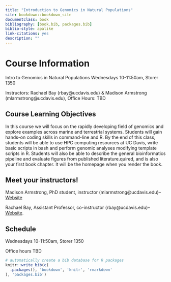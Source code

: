 ```yaml
--- 
title: "Introduction to Genomics in Natural Populations"
site: bookdown::bookdown_site
documentclass: book
bibliography: [book.bib, packages.bib]
biblio-style: apalike
link-citations: yes
description: ""
---
```


# Course Information

Intro to Genomics in Natural Populations
Wednesdays 10-11:50am, Storer 1350

Instructors:  Rachael Bay (rbay@ucdavis.edu) & Madison Armstrong (mlarmstrong@ucdavis.edu), Office Hours: TBD



## Course Learning Objectives
In this course we will focus on the rapidly developing field of genomics and explore examples across marine and terrestrial systems. Students will gain hands-on coding skills in command-line and R. By the end of this class, students will be able to use HPC computing resources at UC Davis, write basic scripts in bash and perform genomic analyses modifying template scripts in R. Students will also be able to describe the general bioinformatics pipeline and  evaluate figures from published literature.quired, and is also your first book chapter. It will be the homepage when you render the book.

## Meet your instructors!

Madison Armstrong, PhD student, instructor (mlarmstrong@ucdavis.edu)-- [Website](https://madisonarmstrong.me/)

Rachael Bay, Assistant Professor, co-instructor (rbay@ucdavis.edu)-- [Website](https://baylab.github.io/).

## Schedule
Wednesdays 10-11:50am, Storer 1350

Office hours TBD

```r
# automatically create a bib database for R packages
knitr::write_bib(c(
  .packages(), 'bookdown', 'knitr', 'rmarkdown'
), 'packages.bib')
```
